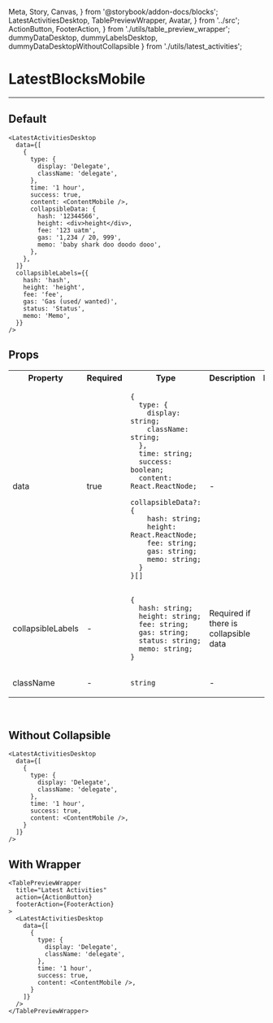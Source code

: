   Meta, Story, Canvas,
} from '@storybook/addon-docs/blocks';
  LatestActivitiesDesktop,
  TablePreviewWrapper,
  Avatar,
} from '../src';
  ActionButton, FooterAction,
} from './utils/table_preview_wrapper';
  dummyDataDesktop, dummyLabelsDesktop, dummyDataDesktopWithoutCollapsible
} from './utils/latest_activities';

<Meta title="LatestActivitiesDesktop" component={LatestActivitiesDesktop} />

# LatestBlocksMobile
---

## Default
<Canvas>
  <Story name="Default">
    <LatestActivitiesDesktop
      data={dummyDataDesktop}
      collapsibleLabels={dummyLabelsDesktop}
    />
  </Story>
</Canvas>

```
<LatestActivitiesDesktop
  data={[
    {
      type: {
        display: 'Delegate',
        className: 'delegate',
      },
      time: '1 hour',
      success: true,
      content: <ContentMobile />,
      collapsibleData: {
        hash: '12344566',
        height: <div>height</div>,
        fee: '123 uatm',
        gas: '1,234 / 20, 999',
        memo: 'baby shark doo doodo dooo',
      },
    },
  ]}
  collapsibleLabels={{
    hash: 'hash',
    height: 'height',
    fee: 'fee',
    gas: 'Gas (used/ wanted)',
    status: 'Status',
    memo: 'Memo',
  }}
/>
```

## Props
<table>
  <tr>
    <th>Property</th>
    <th>Required</th>
    <th>Type</th>
    <th>Description</th>
    <th>Default</th>
  </tr>

  <tr>
    <td>data</td>
    <td>true</td>
    <td>

```
{
  type: {
    display: string;
    className: string;
  },
  time: string;
  success: boolean;
  content: React.ReactNode;
  collapsibleData?: {
    hash: string;
    height: React.ReactNode;
    fee: string;
    gas: string;
    memo: string;
  }
}[]
```

  </td>
    <td>-</td>
    <td>-</td>
  </tr>

  <tr>
    <td>collapsibleLabels</td>
    <td>-</td>
    <td>

```
{
  hash: string;
  height: string;
  fee: string;
  gas: string;
  status: string;
  memo: string;
}
```

  </td>
    <td>Required if there is collapsible data</td>
    <td>-</td>
  </tr>

  <tr>
    <td>className</td>
    <td>-</td>
    <td>

`string`

  </td>
    <td>-</td>
    <td>-</td>
  </tr>
</table>
<br/>

## Without Collapsible
<Canvas>
  <Story name="Without Collapsible">
    <LatestActivitiesDesktop
      data={dummyDataDesktopWithoutCollapsible}
    />
  </Story>
</Canvas>

```
<LatestActivitiesDesktop
  data={[
    {
      type: {
        display: 'Delegate',
        className: 'delegate',
      },
      time: '1 hour',
      success: true,
      content: <ContentMobile />,
    }
  ]}
/>
```

## With Wrapper
<Canvas>
  <Story name="With TabletPreviewWrapper">
    <TablePreviewWrapper
      title="Latest Activities"
      action={ActionButton}
      footerAction={FooterAction}
    >
      <LatestActivitiesDesktop
        data={dummyDataDesktopWithoutCollapsible}
      />
    </TablePreviewWrapper>
  </Story>
</Canvas>

```
<TablePreviewWrapper
  title="Latest Activities"
  action={ActionButton}
  footerAction={FooterAction}
>
  <LatestActivitiesDesktop
    data={[
      {
        type: {
          display: 'Delegate',
          className: 'delegate',
        },
        time: '1 hour',
        success: true,
        content: <ContentMobile />,
      }
    ]}
  />
</TablePreviewWrapper>
```
